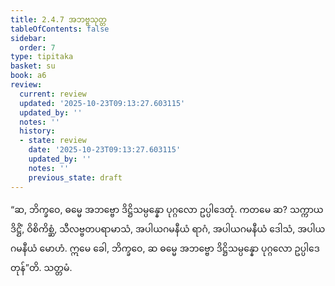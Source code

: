 ```yaml
---
title: 2.4.7 အဘဗ္ဗသုတ္တ
tableOfContents: false
sidebar:
  order: 7
type: tipitaka
basket: su
book: a6
review:
  current: review
  updated: '2025-10-23T09:13:27.603115'
  updated_by: ''
  notes: ''
  history:
  - state: review
    date: '2025-10-23T09:13:27.603115'
    updated_by: ''
    notes: ''
    previous_state: draft
---
```



<ReviewStatus review={frontmatter.review} showDetails={true} />

<HypothesisAnnotation frontmatter={frontmatter} />

<DynamicBreadcrumb />

<Division number="91" book="a6" e="ch" v="16" p="382">

<Paragraph number="701" book="a6">
“ဆ, ဘိက္ခဝေ, ဓမ္မေ အဘဗ္ဗော ဒိဋ္ဌိသမ္ပန္နော ပုဂ္ဂလော ဥပ္ပါဒေတုံ. ကတမေ ဆ? သက္ကာယဒိဋ္ဌိံ, ဝိစိကိစ္ဆံ, သီလဗ္ဗတပရာမာသံ, အပါယဂမနီယံ ရာဂံ, အပါယဂမနီယံ ဒေါသံ, အပါယဂမနီယံ မောဟံ. ဣမေ ခေါ, ဘိက္ခဝေ, ဆ ဓမ္မေ အဘဗ္ဗော ဒိဋ္ဌိသမ္ပန္နော ပုဂ္ဂလော ဥပ္ပါဒေတုန်”တိ.

</Paragraph>
</Division>

<Paragraph number="702" type="center" book="a6">
သတ္တမံ.
</Paragraph>